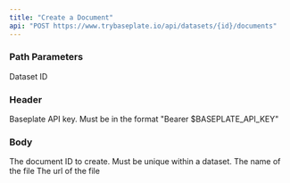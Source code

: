 ```yaml
---
title: "Create a Document"
api: "POST https://www.trybaseplate.io/api/datasets/{id}/documents"
---
```


### Path Parameters

<ParamField path="id" type="string" required>
  Dataset ID
</ParamField>

### Header

<ParamField header="Authorization" type="string">
  Baseplate API key. Must be in the format "Bearer $BASEPLATE_API_KEY"
</ParamField>

### Body

<ParamField body="id" type="string" required>
  The document ID to create. Must be unique within a dataset.
</ParamField>

<ParamField body="filename" type="string">
  The name of the file
</ParamField>

<ParamField body="url" type="string">
  The url of the file
</ParamField>
